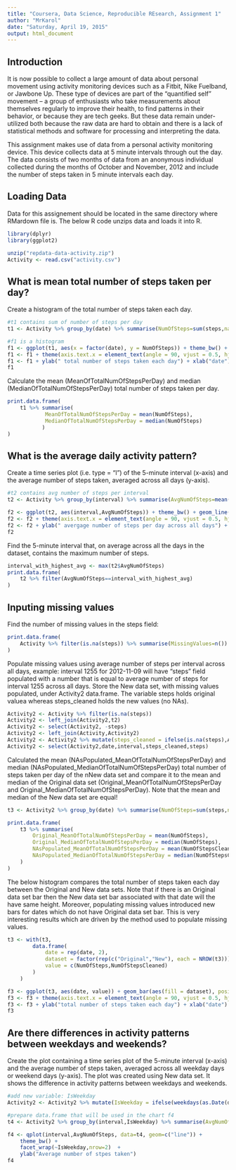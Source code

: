 ```yaml
---
title: "Coursera, Data Science, Reproducible REsearch, Assignment 1"
author: "MrKarol"
date: "Saturday, April 19, 2015"
output: html_document
---
```


## Introduction
It is now possible to collect a large amount of data about personal movement using activity monitoring devices such as a Fitbit, Nike Fuelband, or Jawbone Up. These type of devices are part of the "quantified self" movement -- a group of enthusiasts who take measurements about themselves regularly to improve their health, to find patterns in their behavior, or because they are tech geeks. But these data remain under-utilized both because the raw data are hard to obtain and there is a lack of statistical methods and software for processing and interpreting the data.

This assignment makes use of data from a personal activity monitoring device. This device collects data at 5 minute intervals through out the day. The data consists of two months of data from an anonymous individual collected during the months of October and November, 2012 and include the number of steps taken in 5 minute intervals each day.


## Loading Data
Data for this assignement should be located in the same directory where RMardown file is. The below R code unzips data and loads it into R.
```r
library(dplyr)
library(ggplot2)

unzip("repdata-data-activity.zip")
Activity <- read.csv("activity.csv")
```

## What is mean total number of steps taken per day?
Create a histogram of the total number of steps taken each day.
```r
#t1 contains sum of number of steps per day
t1 <- Activity %>% group_by(date) %>% summarise(NumOfSteps=sum(steps,na.rm=TRUE))

#f1 is a histogram
f1 <- ggplot(t1, aes(x = factor(date), y = NumOfSteps)) + theme_bw() + geom_bar(stat="identity") 
f1 <- f1 + theme(axis.text.x = element_text(angle = 90, vjust = 0.5, hjust=1)) 
f1 <- f1 + ylab(" total number of steps taken each day") + xlab("date")
f1
```

Calculate the mean (MeanOfTotalNumOfStepsPerDay) and median (MedianOfTotalNumOfStepsPerDay) total number of steps taken per day.
```r
print.data.frame(
    t1 %>% summarise(
            MeanOfTotalNumOfStepsPerDay = mean(NumOfSteps),
            MedianOfTotalNumOfStepsPerDay = median(NumOfSteps)
           )
)
```

## What is the average daily activity pattern?
Create a time series plot (i.e. type = "l") of the 5-minute interval (x-axis) and the average number of steps taken, averaged across all days (y-axis).
```r
#t2 contains avg number of steps per interval
t2 <- Activity %>% group_by(interval) %>% summarise(AvgNumOfSteps=mean(steps,na.rm=TRUE))

f2 <- ggplot(t2, aes(interval,AvgNumOfSteps)) + theme_bw() + geom_line() 
f2 <- f2 + theme(axis.text.x = element_text(angle = 90, vjust = 0.5, hjust=1)) 
f2 <- f2 + ylab(" avergage number of steps per day across all days") + xlab("interval")
f2
```

Find the 5-minute interval that, on average across all the days in the dataset, contains the maximum number of steps. 
```r
interval_with_highest_avg <- max(t2$AvgNumOfSteps)
print.data.frame(
    t2 %>% filter(AvgNumOfSteps==interval_with_highest_avg)
)
```

## Inputing missing values
Find the number of missing values in the steps field:
```r
print.data.frame(
    Activity %>% filter(is.na(steps)) %>% summarise(MissingValues=n())
)
```

Populate missing values using average number of steps per interval across all days, example: interval 1255 for 2012-11-09 will have "steps" field populated with a number that is equal to average number of steps for interval 1255 across all days. Store the New data set, with missing values populated, under Activity2 data.frame. The variable steps holds original valuea whereas steps_cleaned holds the new values (no NAs).
```r
Activity2 <- Activity %>% filter(is.na(steps)) 
Activity2 <- left_join(Activity2,t2)
Activity2 <- select(Activity2, -steps)
Activity2 <- left_join(Activity,Activity2)
Activity2 <- Activity2 %>% mutate(steps_cleaned = ifelse(is.na(steps),AvgNumOfSteps,steps))
Activity2 <- select(Activity2,date,interval,steps_cleaned,steps) 
```

Calculated the mean (NAsPopulated_MeanOfTotalNumOfStepsPerDay) and median (NAsPopulated_MedianOfTotalNumOfStepsPerDay) total number of steps taken per day of the nNew data set and compare it to the mean and median of the Original data set (Original_MeanOfTotalNumOfStepsPerDay and Original_MedianOfTotalNumOfStepsPerDay). Note that the mean and median of the New data set are equal!
```r
t3 <- Activity2 %>% group_by(date) %>% summarise(NumOfSteps=sum(steps,na.rm=TRUE),NumOfStepsCleaned=sum(steps_cleaned))

print.data.frame(
    t3 %>% summarise(
        Original_MeanOfTotalNumOfStepsPerDay = mean(NumOfSteps),
        Original_MedianOfTotalNumOfStepsPerDay = median(NumOfSteps),
        NAsPopulated_MeanOfTotalNumOfStepsPerDay = mean(NumOfStepsCleaned),
        NAsPopulated_MedianOfTotalNumOfStepsPerDay = median(NumOfStepsCleaned)
    )
)
```

The below histogram compares the total number of steps taken each day between the Original and New data sets. Note that if there is an Original data set bar then the New data set bar associated with that date will the have same height. Moreover, populating missing values introduced new bars for dates which do not have Original data set bar. This is very interesting results which are driven by the method used to populate missing values.
```r
t3 <- with(t3,
        data.frame(
            date = rep(date, 2),
            dataset = factor(rep(c("Original","New"), each = NROW(t3))),
            value = c(NumOfSteps,NumOfStepsCleaned)    
        )
    )

f3 <- ggplot(t3, aes(date, value)) + geom_bar(aes(fill = dataset), position = "dodge", stat="identity")+ theme_bw() 
f3 <- f3 + theme(axis.text.x = element_text(angle = 90, vjust = 0.5, hjust=1)) 
f3 <- f3 + ylab("total number of steps taken each day") + xlab("date") 
f3
```

## Are there differences in activity patterns between weekdays and weekends?
Create the plot containing a time series plot of the 5-minute interval (x-axis) and the average number of steps taken, averaged across all weekday days or weekend days (y-axis). The plot was created using New data set. It shows the difference in activity patterns between weekdays and weekends. 
```r
#add new variable: IsWeekday
Activity2 <- Activity2 %>% mutate(IsWeekday = ifelse(weekdays(as.Date(date))=="Saturday" | weekdays(as.Date(date))=="Sunday","Weekend","Weekday"))

#prepare data.frame that will be used in the chart f4
t4 <- Activity2 %>% group_by(interval,IsWeekday) %>% summarise(AvgNumOfSteps=mean(steps_cleaned,na.rm=TRUE))

f4 <- qplot(interval,AvgNumOfSteps, data=t4, geom=c("line")) + 
    theme_bw() + 
    facet_wrap(~IsWeekday,nrow=2)  + 
    ylab("Average number of stpes taken")
f4
```